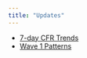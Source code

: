 ```yaml
---
title: "Updates"
---
```


* [7-day CFR Trends](updates/2020-05-06-Changing-CFR.html)
* [Wave 1 Patterns](updates/2020-05-04-Patterns.html)
